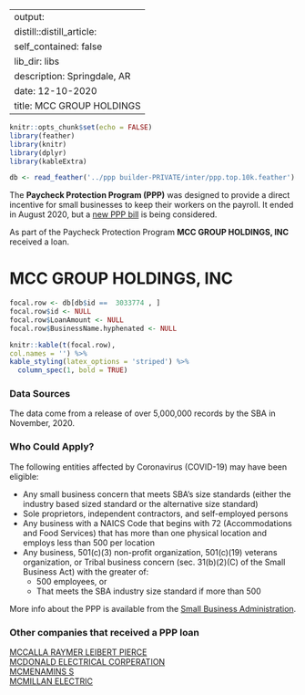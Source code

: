 
---
output:
  distill::distill_article:
    self_contained: false
    lib_dir: libs
description: Springdale, AR 
date: 12-10-2020
title: MCC GROUP HOLDINGS 
---




```r
knitr::opts_chunk$set(echo = FALSE)
library(feather)
library(knitr)
library(dplyr)
library(kableExtra)

db <- read_feather('../ppp builder-PRIVATE/inter/ppp.top.10k.feather')

```



The **Paycheck Protection Program (PPP)** was designed to provide a direct incentive for small businesses to keep their workers on the payroll. It ended in August 2020, but a [new PPP bill](https://thehill.com/policy/finance/529092-bipartisan-support-for-new-ppp-loans-gains-momentum-in-congress) is being considered.

As part of the Paycheck Protection Program **MCC GROUP HOLDINGS, INC** received a loan.


# MCC GROUP HOLDINGS, INC 

```r
focal.row <- db[db$id ==  3033774 , ]
focal.row$id <- NULL
focal.row$LoanAmount <- NULL
focal.row$BusinessName.hyphenated <- NULL

knitr::kable(t(focal.row), 
col.names = '') %>%
kable_styling(latex_options = 'striped') %>%
  column_spec(1, bold = TRUE)


```

### Data Sources

The data come from a release of over 5,000,000 records by the SBA in November, 2020.


### Who Could Apply?

The following entities affected by Coronavirus (COVID-19) may have been eligible:

+ Any small business concern that meets SBA’s size standards (either the industry based sized standard or the alternative size standard)
+ Sole proprietors, independent contractors, and self-employed persons
+ Any business with a NAICS Code that begins with 72 (Accommodations and Food Services) that has more than one physical location and employs less than 500 per location
+ Any business, 501(c)(3) non-profit organization, 501(c)(19) veterans organization, or Tribal business concern (sec. 31(b)(2)(C) of the Small Business Act) with the greater of:
  + 500 employees, or 
  + That meets the SBA industry size standard if more than 500


More info about the PPP is available from the [Small Business Administration](https://www.sba.gov/funding-programs/loans/coronavirus-relief-options/paycheck-protection-program).

 
### Other companies that received a PPP loan 
   
 [MCCALLA RAYMER LEIBERT PIERCE](/Paycheck-Protection-Program/3034263-MCCALLA-RAYMER-LEIBERT-PIERCE) <br> [MCDONALD ELECTRICAL CORPERATION](/Paycheck-Protection-Program/3038524-MCDONALD-ELECTRICAL-CORPERATION) <br> [MCMENAMINS S](/Paycheck-Protection-Program/3045908-MCMENAMINS-S) <br> [MCMILLAN ELECTRIC](/Paycheck-Protection-Program/3045996-MCMILLAN-ELECTRIC) <br>